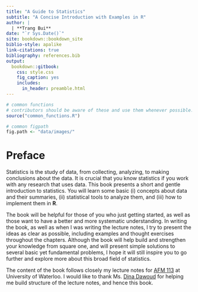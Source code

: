 ```yaml
---
title: "A Guide to Statistics"
subtitle: "A Concise Introduction with Examples in R"
author: |
  | **Trang Bui**
date: "`r Sys.Date()`"
site: bookdown::bookdown_site
biblio-style: apalike
link-citations: true
bibliography: references.bib
output: 
  bookdown::gitbook:
    css: style.css
    fig_caption: yes
    includes:
      in_header: preamble.html
---
```


```r
# common functions
# contributors should be aware of these and use them whenever possible.
source("common_functions.R")

# common figpath
fig.path <- "data/images/"
```

# Preface {-}

Statistics is the study of data, from collecting, analyzing, to making conclusions about the data. It is crucial that you know statistics if you work with any research that uses data. This book presents a short and gentle introduction to statistics. You will learn some basic (i) concepts about data and their summaries, (ii) statistical tools to analyze them, and (iii) how to implement them in **R**. 

The book will be helpful for those of you who just getting started, as well as those want to have a better and more systematic understanding. In writing the book, as well as when I was writing the lecture notes, I try to present the ideas as clear as possible, including examples and thought exercises throughout the chapters. Although the book will help build and strengthen your knowledge from square one, and will present simple solutions to several basic yet fundamental problems, I hope it will still inspire you to go further and explore more about this broad field of statistics. 

The content of the book follows closely my lecture notes for [AFM 113](https://uwflow.com/course/afm113) at University of Waterloo. I would like to thank Ms. [Dina Dawoud](https://uwaterloo.ca/statistics-and-actuarial-science/people-profiles/dina-dawoud) for helping me build structure of the lecture notes, and hence this book.

